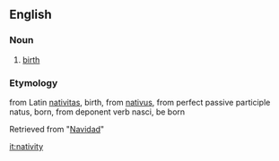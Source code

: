 ==English==
===Noun===
#[[birth]]
===Etymology===
from Latin [[nativitas]], birth, from [[nativus]], from perfect passive participle natus, born, from deponent verb nasci, be born

Retrieved from "[[Navidad]]"

[[it:nativity]]